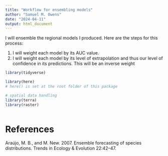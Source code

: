 ```yaml
---
title: "Workflow for ensembling models"
author: "Samuel M. Owens"
date: "2024-04-11"
output: html_document
---
```


I will ensemble the regional models I produced. Here are the steps for this process:

1. I will weight each model by its AUC value. 
2. I will weight each model by its level of extrapolation and thus our level of confidence in its predictions. This will be an inverse weight


```r

library(tidyverse)

library(here) 
# here() is set at the root folder of this package

# spatial data handling
library(terra)
library(raster)


```

```r

```

# References

Araújo, M. B., and M. New. 2007. Ensemble forecasting of species distributions. Trends in Ecology & Evolution 22:42–47.


